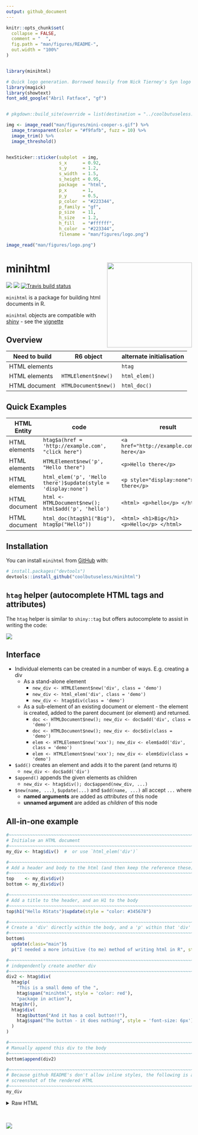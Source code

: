 ```yaml
---
output: github_document
---
```


<!-- README.md is generated from README.Rmd. Please edit that file -->

```r
knitr::opts_chunk$set(
  collapse = FALSE,
  comment = "  ",
  fig.path = "man/figures/README-",
  out.width = "100%"
)


library(minihtml)
```





```r
# Quick logo generation. Borrowed heavily from Nick Tierney's Syn logo process
library(magick)
library(showtext)
font_add_google("Abril Fatface", "gf")


# pkgdown::build_site(override = list(destination = "../coolbutuseless.github.io/package/minihtml"))
```


```r
img <- image_read("man/figures/mini-cooper-s.gif") %>%
  image_transparent(color = "#f9fafb", fuzz = 10) %>%
  image_trim() %>%
  image_threshold()


hexSticker::sticker(subplot  = img,
                    s_x      = 0.92,
                    s_y      = 1.2,
                    s_width  = 1.5,
                    s_height = 0.95,
                    package  = "html",
                    p_x      = 1,
                    p_y      = 0.5,
                    p_color  = "#223344",
                    p_family = "gf",
                    p_size   = 11,
                    h_size   = 1.2,
                    h_fill   = "#ffffff",
                    h_color  = "#223344",
                    filename = "man/figures/logo.png")

image_read("man/figures/logo.png")
```



# minihtml   <img src="man/figures/logo.png" align="right" height=230/>

<!-- badges: start -->
![](http://img.shields.io/badge/cool-useless-green.svg)
![](http://img.shields.io/badge/mini-verse-blue.svg)
[![Travis build status](https://travis-ci.org/coolbutuseless/minihtml.svg?branch=master)](https://travis-ci.org/coolbutuseless/minihtml)
<!-- badges: end -->

`minihtml` is a package for building html documents in R.

`minihtml` objects are compatible with [shiny](https://cran.r-project.org/package=shiny) - see the 
[vignette](https://coolbutuseless.github.io/package/minihtml/articles/shiny.html)


## Overview

| Need to build | R6 object            | alternate initialisation |
|---------------|----------------------|--------------------------|
| HTML elements |                      | `htag`                   |
| HTML elements | `HTMLElement$new()`  | `html_elem()`            |
| HTML document | `HTMLDocument$new()` | `html_doc()`             |


## Quick Examples

| HTML Entity   | code                                                           | result                                        |
|---------------|----------------------------------------------------------------|-----------------------------------------------|
| HTML elements | `htag$a(href = 'http://example.com', "click here")`            | `<a href="http://example.com">click here</a>` |
| HTML elements | `HTMLElement$new('p', "Hello there")`                          | `<p>Hello there</p>`                          |
| HTML elements | `html_elem('p', 'Hello there')$update(style = 'display:none')` | `<p style="display:none">Hello there</p>`     |
| HTML document | `html <- HTMLDocument$new(); html$add('p', 'hello')`           | `<html> <p>hello</p> </html>`                 |
| HTML document | `html_doc(htag$h1("Big"), htag$p("Hello"))`                    | `<html> <h1>Big</h1> <p>Hello</p> </html>`    |

## Installation

You can install `minihtml` from [GitHub](https://github.com/coolbutuseless/minihtml) with:

``` r
# install.packages("devtools")
devtools::install_github("coolbutuseless/minihtml")
```


## `htag` helper (autocomplete HTML tags and attributes)

The `htag` helper is similar to `shiny::tag` but offers autocomplete to assist 
in writing the code:

<img src="man/figures/htag.gif">


## Interface

* Individual elements can be created in a number of ways. E.g. creating a div
    * As a stand-alone element
        * `new_div <- HTMLElement$new('div', class = 'demo')`
        * `new_div <- html_elem('div', class = 'demo')`
        * `new_div <- htag$div(class = 'demo')`
    * As a sub-element of an existing document or element - the element is created,
      added to the parent document (or element) and returned.
        * `doc <- HTMLDocument$new(); new_div <- doc$add('div', class = 'demo')`
        * `doc <- HTMLDocument$new(); new_div <- doc$div(class = 'demo')`
        * `elem <- HTMLElement$new('xxx'); new_div <- elem$add('div', class = 'demo')`
        * `elem <- HTMLElement$new('xxx'); new_div <- elem$div(class = 'demo')`
* `$add()` creates an element and adds it to the parent (and returns it)
    * `new_div <- doc$add('div')`
* `$append()` appends the given elements as children
    * `new_div <- htag$div(); doc$append(new_div, ...)`
* `$new(name, ...)`, `$update(...)` and `$add(name, ...)` all accept `...` where
    * **named arguments** are added as *attributes* of this node
    * **unnamed argument** are added as *children* of this node

## All-in-one example

```r
#~~~~~~~~~~~~~~~~~~~~~~~~~~~~~~~~~~~~~~~~~~~~~~~~~~~~~~~~~~~~~~~~~~~~~~~~~~~~~~
# Initialse an HTML document
#~~~~~~~~~~~~~~~~~~~~~~~~~~~~~~~~~~~~~~~~~~~~~~~~~~~~~~~~~~~~~~~~~~~~~~~~~~~~~~
my_div <- htag$div()  #  or use `html_elem('div')`

#~~~~~~~~~~~~~~~~~~~~~~~~~~~~~~~~~~~~~~~~~~~~~~~~~~~~~~~~~~~~~~~~~~~~~~~~~~~~~~
# Add a header and body to the html (and then keep the reference these)
#~~~~~~~~~~~~~~~~~~~~~~~~~~~~~~~~~~~~~~~~~~~~~~~~~~~~~~~~~~~~~~~~~~~~~~~~~~~~~~
top    <- my_div$div()
bottom <- my_div$div()

#~~~~~~~~~~~~~~~~~~~~~~~~~~~~~~~~~~~~~~~~~~~~~~~~~~~~~~~~~~~~~~~~~~~~~~~~~~~~~~
# Add a title to the header, and an H1 to the body
#~~~~~~~~~~~~~~~~~~~~~~~~~~~~~~~~~~~~~~~~~~~~~~~~~~~~~~~~~~~~~~~~~~~~~~~~~~~~~~
top$h1("Hello RStats")$update(style = "color: #345678")

#~~~~~~~~~~~~~~~~~~~~~~~~~~~~~~~~~~~~~~~~~~~~~~~~~~~~~~~~~~~~~~~~~~~~~~~~~~~~~~
# Create a 'div' directly within the body, and a 'p' within that 'div'
#~~~~~~~~~~~~~~~~~~~~~~~~~~~~~~~~~~~~~~~~~~~~~~~~~~~~~~~~~~~~~~~~~~~~~~~~~~~~~~
bottom$
  update(class="main")$
  p("I needed a more intuitive (to me) method of writing html in R", style = 'font-family: monospace')

#~~~~~~~~~~~~~~~~~~~~~~~~~~~~~~~~~~~~~~~~~~~~~~~~~~~~~~~~~~~~~~~~~~~~~~~~~~~~~~
# independently create another div
#~~~~~~~~~~~~~~~~~~~~~~~~~~~~~~~~~~~~~~~~~~~~~~~~~~~~~~~~~~~~~~~~~~~~~~~~~~~~~~
div2 <- htag$div(
  htag$p(
    "This is a small demo of the ",
    htag$span("minihtml", style = 'color: red'),
    "package in action"),
  htag$hr(),
  htag$div(
    htag$button("And it has a cool button!!"),
    htag$span("The button - it does nothing", style = 'font-size: 6px')
  )
)

#~~~~~~~~~~~~~~~~~~~~~~~~~~~~~~~~~~~~~~~~~~~~~~~~~~~~~~~~~~~~~~~~~~~~~~~~~~~~~~
# Manually append this div to the body
#~~~~~~~~~~~~~~~~~~~~~~~~~~~~~~~~~~~~~~~~~~~~~~~~~~~~~~~~~~~~~~~~~~~~~~~~~~~~~~
bottom$append(div2)
```


```r
#~~~~~~~~~~~~~~~~~~~~~~~~~~~~~~~~~~~~~~~~~~~~~~~~~~~~~~~~~~~~~~~~~~~~~~~~~~~~~~
# Because github README's don't allow inline styles, the following is a
# screenshot of the rendered HTML
#~~~~~~~~~~~~~~~~~~~~~~~~~~~~~~~~~~~~~~~~~~~~~~~~~~~~~~~~~~~~~~~~~~~~~~~~~~~~~~
my_div
```



<!-- Raw HTML output. hidden by default -->
<details closed>
<summary> <span title='Raw HTML'> Raw HTML </span> </summary>
```r
print(my_div)
```
</details><br />



<!-- Github doesn't like inline HTML styling. So insert a screenshot -->
<img src="man/figures/example1.png">


